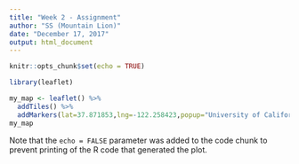 ```yaml
---
title: "Week 2 - Assignment"
author: "SS (Mountain Lion)"
date: "December 17, 2017"
output: html_document
---
```


```r
knitr::opts_chunk$set(echo = TRUE)
```



```r
library(leaflet)

my_map <- leaflet() %>%
  addTiles() %>%
  addMarkers(lat=37.871853,lng=-122.258423,popup="University of California, Berkeley, CA, USA")
my_map
```



Note that the `echo = FALSE` parameter was added to the code chunk to prevent printing of the R code that generated the plot.

